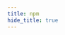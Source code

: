 ```yaml
---
title: npm
hide_title: true
---
```



<FeatureIcon src={npm} title="npm" />
<LinkList
  data={[
    { title: "升级 Node 版本", link: "/docs/npm/upgrade-node", src: nodejs },
    { title: "升级 npm 版本", link: "/docs/npm/upgrade-npm", src: npm },
    {
      title: "classnames",
      link: "/docs/npm/classnames",
      src: npm,
    },
    {
      title: "clsx",
      link: "/docs/npm/clsx",
      src: npm,
    },
    { title: "Moment.js", link: "/docs/npm/momentjs", src: npm },
    { title: "n module", link: "/docs/npm/n-module", src: npm },
    {
      title: "patch-package",
      link: "/docs/npm/patch-package",
      src: npm,
    },
    {
      title: "uuid",
      link: "/docs/npm/uuid",
      src: npm,
    },
    {
      title: "Yarn",
      link: "/docs/npm/yarn",
      src: yarn,
    },
  ]}
/>
